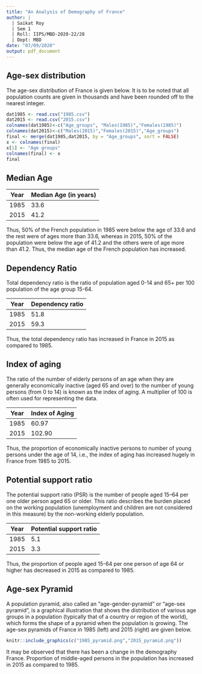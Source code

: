 ```yaml
---
title: "An Analysis of Demography of France"
author: |
  | Saikat Roy
  | Sem 1
  | Roll: IIPS/MBD-2020-22/28
  | Dept: MBD
date: "07/09/2020"
output: pdf_document
---
```


## Age-sex distribution

The age-sex distribution of France is given below. It is to be noted that all population counts are given in thousands and have been rounded off to the nearest integer.

```r
dat1985 <- read.csv("1985.csv")
dat2015 <- read.csv("2015.csv")
colnames(dat1985)<-c("Age_groups", "Males(1985)","Females(1985)")
colnames(dat2015)<-c("Males(2015)","Females(2015)","Age_groups")
final <- merge(dat1985,dat2015, by = "Age_groups", sort = FALSE)
x <- colnames(final)
x[1] <- "Age groups"
colnames(final) <- x
final
```



## Median Age

Year| Median Age (in years)
---|---
1985|33.6
2015|41.2

Thus, 50% of the French population in 1985 were below the age of 33.6 and the rest were of ages more than 33.6, whereas in 2015, 50% of the population were below the age of 41.2 and the others were of age more than 41.2. Thus, the median age of the French population has increased.

## Dependency Ratio

Total dependency ratio is the ratio of population aged 0-14 and 65+ per 100 population of the age group 15-64.

\begin{equation*}
Total~ Dependency~ Ratio~ =~ \dfrac{Population~ in~ the~ age-group~ 0-14~ and~ 65+}{Population~ in~ the~ age-group~ 15-64}~ \times~ 100
\end{equation*}


Year| Dependency ratio
---|---
1985|51.8
2015|59.3

Thus, the total dependency ratio has increased in France in 2015 as compared to 1985.

## Index of aging

The ratio of the number of elderly persons of an age when they are generally economically inactive (aged 65 and over) to the number of young persons (from 0 to 14) is known as the index of aging. A multiplier of 100 is often used for representing the data.

\begin{equation*}
Index~ of~ aging~ =~ \dfrac{Population~ of~ age~ 65+}{Population ~in~ the~ age~ group~ 0-14}~ \times~ 100
\end{equation*}

Year| Index of Aging
---|---
1985|60.97
2015|102.90

Thus, the proportion of economically inactive persons to number of young persons under the age of 14, i.e., the index of aging has increased hugely in France from 1985 to 2015.

## Potential support ratio

The potential support ratio (PSR) is the number of people aged 15–64 per one older person aged 65 or older. This ratio describes the burden placed on the working population (unemployment and children are not considered in this measure) by the non-working elderly population.

\begin{equation*}
Potential~ Support~ Ratio~ =~ \dfrac{Number~ of~ people~ aged~ 0-14}{Number~ of~ people~ aged~ 65+}
\end{equation*}

Year| Potential support ratio
---|---
1985|5.1
2015|3.3

Thus, the proportion of people aged 15-64 per one person of age 64 or higher has decreased in 2015 as compared to 1985.

## Age-sex Pyramid

A population pyramid, also called an "age-gender-pyramid" or "age-sex pyramid", is a graphical illustration that shows the distribution of various age groups in a population (typically that of a country or region of the world), which forms the shape of a pyramid when the population is growing. The age-sex pyramids of France in 1985 (left) and 2015 (right) are given below.



```r
knitr::include_graphics(c("1985_pyramid.png","2015_pyramid.png"))
```

It may be observed that there has been a change in the demography France. Proportion of middle-aged persons in the population has increased in 2015 as compared to 1985.